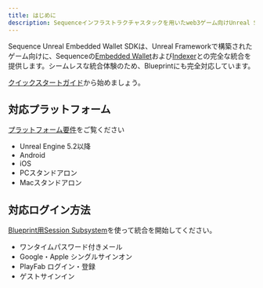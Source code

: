 ```yaml
---
title: はじめに
description: Sequenceインフラストラクチャスタックを用いたweb3ゲーム向けUnreal SDK概要のドキュメントです。
---
```


Sequence Unreal Embedded Wallet SDKは、Unreal Frameworkで構築されたゲーム向けに、Sequenceの[Embedded Wallet](/solutions_old/wallets/embedded-wallet/overview)および[Indexer](/api-references/indexer/overview)との完全な統合を提供します。シームレスな統合体験のため、Blueprintにも完全対応しています。

[クイックスタートガイド](/ja/sdk/unreal/quickstart)から始めましょう。

## 対応プラットフォーム
[プラットフォーム要件](/ja/sdk/unreal/platforms)をご覧ください
- Unreal Engine 5.2以降
- Android
- iOS
- PCスタンドアロン
- Macスタンドアロン

## 対応ログイン方法
[Blueprint用Session Subsystem](/ja/sdk/unreal/authentication)を使って統合を開始してください。
- ワンタイムパスワード付きメール
- Google・Apple シングルサインオン
- PlayFab ログイン・登録
- ゲストサインイン